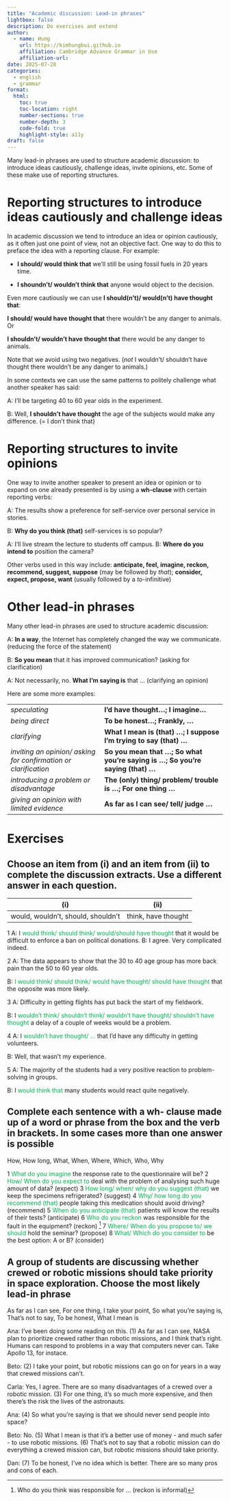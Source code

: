 ```yaml
---
title: "Academic discussion: Lead-in phrases"
lightbox: false
description: Do exercises and extend
author:
  - name: Hung
    url: https://kimhungbui.github.io
    affiliation: Cambridge Advance Grammar in Use
    affiliation-url: 
date: 2025-07-28
categories:
  - english
  - grammar
format:
  html:
    toc: true
    toc-location: right
    number-sections: true
    number-depth: 3
    code-fold: true
    highlight-style: a11y
draft: false
---
```

Many lead-in phrases are used to structure academic discussion: to introduce ideas cautiously, challenge ideas, invite opinions, etc. Some of these make use of reporting structures.

# Reporting structures to introduce ideas cautiously and challenge ideas

In academic discussion we tend to introduce an idea or opinion cautiously, as it often just one point of view, not an objective fact. One way to do this to preface the idea with a reporting clause. For example:

- __I should/ would think that__ we'll still be using fossil fuels in 20 years time.

- __I shoundn't/ wouldn't think that__ anyone would object to the decision.

Even more cautiously we can use __I should(n't)/ would(n't) have thought that__:

__I should/ would have thought that__ there wouldn't be any danger to animals. Or

__I shouldn't/ wouldn't have thought that__ there would be any danger to animals.

Note that we avoid using two negatives. (_not_ I wouldn't/ shouldn't have thought there wouldn't be any danger to animals.)

In some contexts we can use the same patterns to politely challenge what another speaker has said:

A: I'll be targeting 40 to 60 year olds in the experiment.

B: Well, __I shouldn't have thought__ the age of the subjects would make any difference. (= I don't think that)

# Reporting structures to invite opinions

One way to invite another speaker to present an idea or opinion or to expand on one already presented is by using a __wh-clause__ with certain reporting verbs:

A: The results show a preference for self-service over personal service in stories.

B: __Why do you think (that)__ self-services is so popular?

A: I'll live stream the lecture to students off campus.
B: __Where do you intend to__ position the camera?

:::{.callout-note}
Other verbs used in this way include: __anticipate, feel, imagine, reckon, recommend, suggest, suppose__ (may be followed by _that_); __consider, expect, propose, want__ (usually followed by a _to_-infinitive)
:::

# Other lead-in phrases

Many other lead-in phrases are used to structure academic discussion:

A: __In a way__, the Internet has completely changed the way we communicate. (reducing the force of the statement)

B: __So you mean__ that it has improved communication? (asking for clarification)

A: Not necessarily, no. __What I'm saying is__ that ... (clarifying an opinion)

Here are some more examples:


|                                                                 |                                                                                     |
| --------------------------------------------------------------- | ----------------------------------------------------------------------------------- |
| _speculating_                                                   | __I'd have thought...; I imagine...__                                               |
| _being direct_                                                  | __To be honest...; Frankly, ...__                                                   |
| _clarifying_                                                    | __What I mean is (that) ...; I suppose I'm trying to say (that) ...__               |
| _inviting an opinion/ asking for confirmation or clarification_ | __So you mean that ...; So what you're saying is ...; So you're saying (that) ...__ |
| _introducing a problem or disadvantage_                         | __The (only) thing/ problem/ trouble is ...; For one thing ...__                    |
| _giving an opinion with limited evidence_                       | __As far as I can see/ tell/ judge ...__                                            |
# Exercises

## Choose an item from (i) and an item from (ii) to complete the discussion extracts. Use a different answer in each question.


| (i)                                | (ii)                |
| ---------------------------------- | ------------------- |
| would, wouldn't, should, shouldn't | think, have thought |

1 A: I <font color="#00b050">would think/ should think/ would/should have thought</font> that it would be difficult to enforce a ban on political donations.
B: I agree. Very complicated indeed.

2 A: The data appears to show that the 30 to 40 age group has more back pain than the 50 to 60 year olds.

B: <font color="#00b050">I would think/ should think/ would have thought/ should have thought</font> that the opposite was more likely.

3 A: Difficulty in getting flights has put back the start of my fieldwork.

B: I <font color="#00b050">wouldn't think/ shouldn't think/ wouldn't have thought/ shouldn't have thought</font> a delay of a couple of weeks would be a problem.

4 A: I <font color="#00b050">wouldn't have thought/ ...</font> that I'd have any difficulty in getting volunteers.

B: Well, that wasn't my experience.

5 A: The majority of the students had a very positive reaction to problem-solving in groups.

B: I <font color="#00b050">would think that</font> many students would react quite negatively.

## Complete each sentence with a wh- clause made up of a word or phrase from the box and the verb in brackets. In some cases more than one answer is possible

How, How long, What, When, Where, Which, Who, Why

1 <font color="#00b050">What do you imagine</font> the response rate to the questionnaire will be?
2 <font color="#00b050">How/ When do you expect to</font> deal with the problem of analysing such huge amount of data? (expect)
3 <font color="#00b050">How long/ when/ why do you suggest (that)</font> we keep the specimens refrigerated? (suggest)
4 <font color="#00b050">Why/ how long do you recommend (that)</font> people taking this medication should avoid driving? (recommend)
5 <font color="#00b050">When do you anticipate (that)</font> patients will know the results of their tests? (anticipate)
6 <font color="#00b050">Who do you reckon</font> was responsible for the fault in the equipment? (reckon) ^[Who do you think was responsible for ... (reckon is informal)]
7 <font color="#00b050">Where/ When do you propose to/ we should</font> hold the seminar? (propose)
8 <font color="#00b050">What/ Which do you consider to</font> be the best option: A or B? (consider)

##  A group of students are discussing whether crewed or robotic missions should take priority in space exploration. Choose the most likely lead-in phrase

As far as I can see, For one thing, I take your point, So what you're saying is, That's not to say, To be honest, What I mean is

Ana: I've been doing some reading on this. (1) As far as I can see, NASA plan to prioritize crewed rather than robotic missions, and I think that's right. Humans can respond to problems in a way that computers never can. Take Apollo 13, for instace.

Beto: (2) I take your point, but robotic missions can go on for years in a way that crewed missions can't.

Carla: Yes, I agree. There are so many disadvantages of a crewed over a robotic mission. (3) For one thing, it's so much more expensive, and then there's the risk the lives of the astronauts.

Ana: (4) So what you're saying is that we should never send people into space?

Beto: No. (5) What I mean is that it's a better use of money - and much safer - to use robotic missions. (6) That's not to say that a robotic mission can do everything a crewed mission can, but robotic missions should take priority.

Dan: (7) To be honest, I've no idea which is better. There are so many pros and cons of each.

